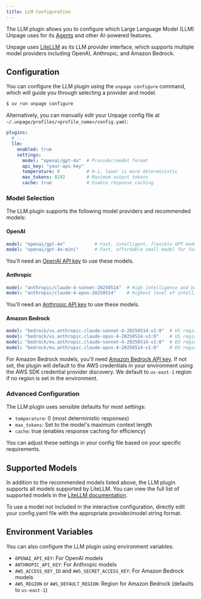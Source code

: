 ```yaml
---
title: LLM Configuration
---
```


The LLM plugin allows you to configure which Large Language Model (LLM) Unpage uses for its [Agents](/concepts/agents) and other AI-powered features.

Unpage uses [LiteLLM](https://github.com/BerriAI/litellm) as its LLM provider interface, which supports multiple model providers including OpenAI, Anthropic, and Amazon Bedrock.

## Configuration

You can configure the LLM plugin using the `unpage configure` command, which will guide you through selecting a provider and model.

```bash
$ uv run unpage configure
```

Alternatively, you can manually edit your Unpage config file at `~/.unpage/profiles/<profile_name>/config.yaml`:

```yaml
plugins:
  # ...
  llm:
    enabled: true
    settings:
      model: "openai/gpt-4o"  # Provider/model format
      api_key: "your-api-key"
      temperature: 0          # 0-1, lower is more deterministic
      max_tokens: 8192        # Maximum output tokens
      cache: true             # Enable response caching
```

### Model Selection

The LLM plugin supports the following model providers and recommended models:

#### OpenAI

```yaml
model: "openai/gpt-4o"           # Fast, intelligent, flexible GPT model (recommended)
model: "openai/gpt-4o-mini"      # Fast, affordable small model for focused tasks
```

You'll need an [OpenAI API key](https://platform.openai.com/api-keys) to use these models.

#### Anthropic

```yaml
model: "anthropic/claude-4-sonnet-20250514"  # High intelligence and balanced performance (recommended)
model: "anthropic/claude-4-opus-20250514"    # Highest level of intelligence and capability
```

You'll need an [Anthropic API key](https://console.anthropic.com/settings/keys) to use these models.

#### Amazon Bedrock

```yaml
model: "bedrock/us.anthropic.claude-sonnet-4-20250514-v1:0"  # US region, Claude 4 Sonnet (recommended)
model: "bedrock/us.anthropic.claude-opus-4-20250514-v1:0"    # US region, Claude 4 Opus
model: "bedrock/eu.anthropic.claude-sonnet-4-20250514-v1:0"  # EU region, Claude 4 Sonnet
model: "bedrock/eu.anthropic.claude-opus-4-20250514-v1:0"    # EU region, Claude 4 Opus
```

For Amazon Bedrock models, you'll need [Amazon Bedrock API key](https://docs.aws.amazon.com/bedrock/latest/userguide/api-keys.html). If not set, the plugin will default to the AWS credentials in your environment using the AWS SDK credential provider discovery. We default to `us-east-1` region if no region is set in the environment.

### Advanced Configuration

The LLM plugin uses sensible defaults for most settings:

- `temperature`: 0 (most deterministic responses)
- `max_tokens`: Set to the model's maximum context length
- `cache`: true (enables response caching for efficiency)

You can adjust these settings in your config file based on your specific requirements.

## Supported Models

In addition to the recommended models listed above, the LLM plugin supports all models supported by LiteLLM. You can view the full list of supported models in the [LiteLLM documentation](https://docs.litellm.ai/docs/providers).

To use a model not included in the interactive configuration, directly edit your config.yaml file with the appropriate provider/model string format.

## Environment Variables

You can also configure the LLM plugin using environment variables:

- `OPENAI_API_KEY`: For OpenAI models
- `ANTHROPIC_API_KEY`: For Anthropic models
- `AWS_ACCESS_KEY_ID` and `AWS_SECRET_ACCESS_KEY`: For Amazon Bedrock models
- `AWS_REGION` or `AWS_DEFAULT_REGION`: Region for Amazon Bedrock (defaults to `us-east-1`)
